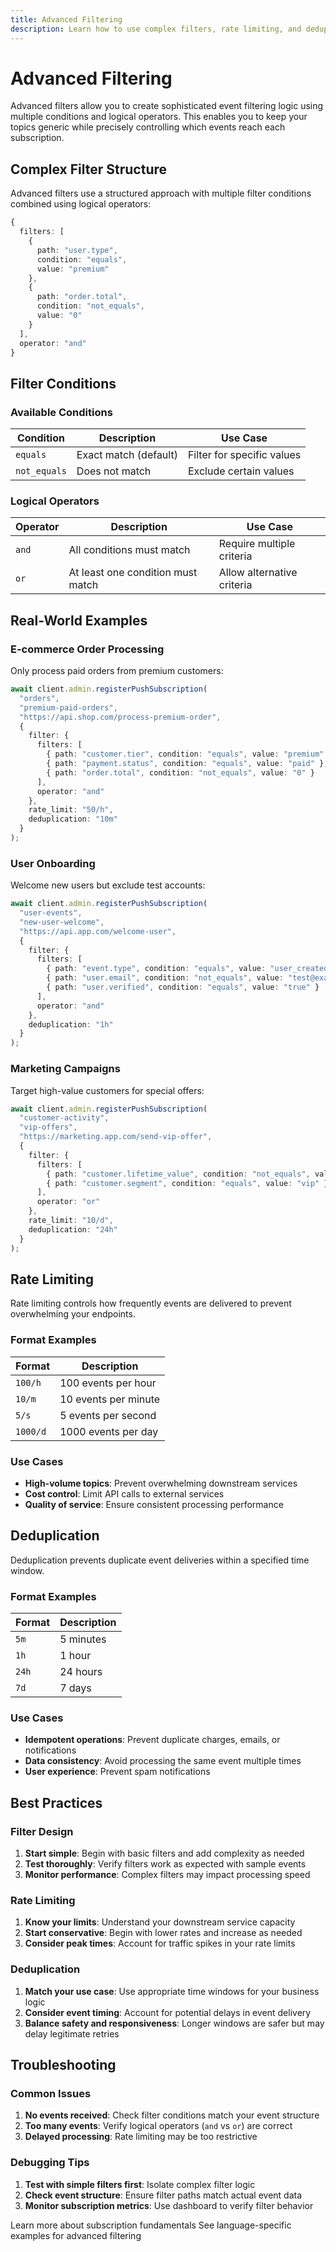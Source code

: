 ```yaml
---
title: Advanced Filtering
description: Learn how to use complex filters, rate limiting, and deduplication
---
```


# Advanced Filtering

Advanced filters allow you to create sophisticated event filtering logic using multiple conditions and logical operators. This enables you to keep your topics generic while precisely controlling which events reach each subscription.

## Complex Filter Structure

Advanced filters use a structured approach with multiple filter conditions combined using logical operators:

```typescript
{
  filters: [
    {
      path: "user.type",
      condition: "equals",
      value: "premium"
    },
    {
      path: "order.total", 
      condition: "not_equals",
      value: "0"
    }
  ],
  operator: "and"
}
```

## Filter Conditions

### Available Conditions

| Condition | Description | Use Case |
|-----------|-------------|----------|
| `equals` | Exact match (default) | Filter for specific values |
| `not_equals` | Does not match | Exclude certain values |

### Logical Operators

| Operator | Description | Use Case |
|----------|-------------|----------|
| `and` | All conditions must match | Require multiple criteria |
| `or` | At least one condition must match | Allow alternative criteria |

## Real-World Examples

### E-commerce Order Processing

Only process paid orders from premium customers:

```typescript
await client.admin.registerPushSubscription(
  "orders",
  "premium-paid-orders", 
  "https://api.shop.com/process-premium-order",
  {
    filter: {
      filters: [
        { path: "customer.tier", condition: "equals", value: "premium" },
        { path: "payment.status", condition: "equals", value: "paid" },
        { path: "order.total", condition: "not_equals", value: "0" }
      ],
      operator: "and"
    },
    rate_limit: "50/h",
    deduplication: "10m"
  }
);
```

### User Onboarding

Welcome new users but exclude test accounts:

```typescript  
await client.admin.registerPushSubscription(
  "user-events",
  "new-user-welcome",
  "https://api.app.com/welcome-user", 
  {
    filter: {
      filters: [
        { path: "event.type", condition: "equals", value: "user_created" },
        { path: "user.email", condition: "not_equals", value: "test@example.com" },
        { path: "user.verified", condition: "equals", value: "true" }
      ],
      operator: "and"
    },
    deduplication: "1h"
  }
);
```

### Marketing Campaigns

Target high-value customers for special offers:

```typescript
await client.admin.registerPushSubscription(
  "customer-activity",
  "vip-offers",
  "https://marketing.app.com/send-vip-offer",
  {
    filter: {
      filters: [
        { path: "customer.lifetime_value", condition: "not_equals", value: "0" },
        { path: "customer.segment", condition: "equals", value: "vip" }
      ],
      operator: "or"
    },
    rate_limit: "10/d",
    deduplication: "24h"
  }
);
```

## Rate Limiting

Rate limiting controls how frequently events are delivered to prevent overwhelming your endpoints.

### Format Examples

| Format | Description |
|--------|-------------|
| `100/h` | 100 events per hour |
| `10/m` | 10 events per minute |
| `5/s` | 5 events per second |
| `1000/d` | 1000 events per day |

### Use Cases

- **High-volume topics**: Prevent overwhelming downstream services
- **Cost control**: Limit API calls to external services
- **Quality of service**: Ensure consistent processing performance

## Deduplication

Deduplication prevents duplicate event deliveries within a specified time window.

### Format Examples

| Format | Description |
|--------|-------------|
| `5m` | 5 minutes |
| `1h` | 1 hour |
| `24h` | 24 hours |
| `7d` | 7 days |

### Use Cases

- **Idempotent operations**: Prevent duplicate charges, emails, or notifications
- **Data consistency**: Avoid processing the same event multiple times
- **User experience**: Prevent spam notifications


## Best Practices

### Filter Design

1. **Start simple**: Begin with basic filters and add complexity as needed
2. **Test thoroughly**: Verify filters work as expected with sample events
3. **Monitor performance**: Complex filters may impact processing speed

### Rate Limiting

1. **Know your limits**: Understand your downstream service capacity
2. **Start conservative**: Begin with lower rates and increase as needed
3. **Consider peak times**: Account for traffic spikes in your rate limits

### Deduplication

1. **Match your use case**: Use appropriate time windows for your business logic
2. **Consider event timing**: Account for potential delays in event delivery
3. **Balance safety and responsiveness**: Longer windows are safer but may delay legitimate retries

## Troubleshooting

### Common Issues

1. **No events received**: Check filter conditions match your event structure
2. **Too many events**: Verify logical operators (`and` vs `or`) are correct
3. **Delayed processing**: Rate limiting may be too restrictive

### Debugging Tips

1. **Test with simple filters first**: Isolate complex filter logic
2. **Check event structure**: Ensure filter paths match actual event data
3. **Monitor subscription metrics**: Use dashboard to verify filter behavior

<CardGroup cols={2}>
  <Card
    title="View subscription concepts"
    icon="layer-group"
    href="/concepts/subscriptions"
  >
    Learn more about subscription fundamentals
  </Card>
  <Card
    title="Check out our SDKs"
    icon="code"
    href="/sdks/introduction"
  >
    See language-specific examples for advanced filtering
  </Card>
</CardGroup>